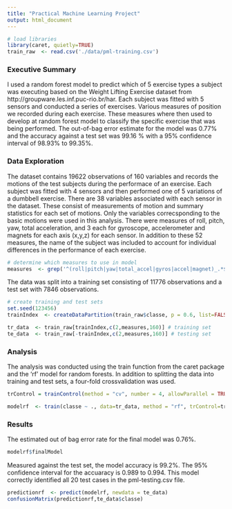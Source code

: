 ```yaml
---
title: "Practical Machine Learning Project"
output: html_document
---
```


```r
# load libraries
library(caret, quietly=TRUE)
train_raw  <- read.csv('./data/pml-training.csv')
```

### Executive Summary
I used a random forest model to predict which of 5 exercise types a subject was executing based on the Weight Lifting Exercise dataset from http://groupware.les.inf.puc-rio.br/har.  Each subject was fitted with 5 sensors and conducted a series of exercises.  Various measures of position we recorded during each exercise.  These measures where then used to develop at random forest model to classify the specific exercise that was being performed.  The out-of-bag error estimate for the model was 0.77% and the accuracy against a test set was 99.16 % with a 95% confidence interval of 98.93% to 99.35%.

### Data Exploration
The dataset contains 19622 observations of 160 variables and records the motions of the test subjects during the performace of an exercise.  Each subject was fitted with 4 sensors and then performed one of 5 variations of a dumbbell exercise.  There are 38 variables associated with each sensor in the dataset.  These consist of measurements of motion and summary statistics for each set of motions.  Only the variables correcsponding to the basic motions were used in this analysis.  There were measures of roll, pitch, yaw, total acceleration, and 3 each for gyroscope, accelerometer and magnets for each axis (x,y,z) for each sensor.  In addition to these 52 measures, the name of the subject was included to account for individual differences in the performance of each exercise.
```r
# determine which measures to use in model
measures  <- grep('^(roll|pitch|yaw|total_accel|gyros|accel|magnet)_.*$', names(train_raw))
```

The data was split into a training set consisting of 11776 observations and a test set with 7846 observations.
```r
# create training and test sets
set.seed(123456)
trainIndex  <- createDataPartition(train_raw$classe, p = 0.6, list=FALSE)

tr_data  <- train_raw[trainIndex,c(2,measures,160)] # training set
te_data  <- train_raw[-trainIndex,c(2,measures,160)] # testing set
```


### Analysis
The analysis was conducted using the train function from the caret package and the 'rf' model for random forests. In addition to splitting the data into training and test sets, a four-fold crossvalidation was used.

```r
trControl = trainControl(method = "cv", number = 4, allowParallel = TRUE,verboseIter = FALSE)

modelrf  <- train(classe ~ ., data=tr_data, method = "rf", trControl=trControl)

```

### Results

The estimated out of bag error rate for the final model was 0.76%.
```r
modelrf$finalModel
```
Measured against the test set, the model accuracy is 99.2%.  The 95% confidence interval for the accuaracy is 0.989 to 0.994.  This model correctly identified all 20 test cases in the pml-testing.csv file.
```r
predictionrf  <- predict(modelrf, newdata = te_data)
confusionMatrix(predictionrf,te_data$classe)
```

